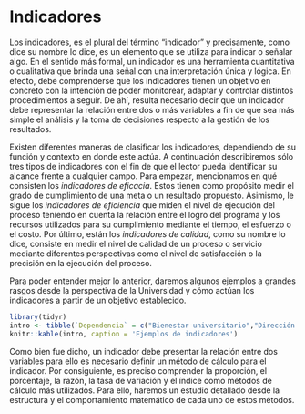 #  Indicadores  {#intro}

Los indicadores, es el plural del término “indicador” y precisamente, como dice su nombre lo dice, es un elemento que se utiliza para indicar o señalar algo. En el sentido más formal, un indicador es una herramienta cuantitativa o cualitativa que brinda una señal con una interpretación única y lógica. En efecto, debe comprenderse que los indicadores tienen un objetivo en concreto con la intención de poder monitorear, adaptar y controlar distintos procedimientos a seguir. De ahí, resulta necesario decir que un indicador debe representar la relación entre dos o más variables a fin de que sea más simple el análisis y la toma de decisiones respecto a la gestión de los resultados.

Existen diferentes maneras de clasificar los indicadores, dependiendo de su función y contexto en donde este actúa. A continuación describiremos sólo tres tipos de indicadores con el fin de que el lector  pueda identificar su alcance frente a cualquier campo. Para empezar, mencionamos en qué consisten los *indicadores de eficacia*. Estos tienen como propósito medir el grado de cumplimiento de una meta o un resultado propuesto. Asimismo, le sigue los *indicadores de eficiencia* que  miden el nivel de ejecución del proceso teniendo en cuenta la relación entre el logro del programa y los recursos utilizados para su cumplimiento mediante el tiempo, el esfuerzo o el costo. Por último, están los *indicadores de calidad*, como su nombre lo dice, consiste en medir el nivel de calidad de un proceso o servicio mediante diferentes perspectivas como el nivel de satisfacción o la precisión en la ejecución del proceso.

Para poder entender mejor lo anterior, daremos algunos ejemplos a grandes rasgos desde la perspectiva de la Universidad y cómo actúan los indicadores a partir de un objetivo establecido.


```r
library(tidyr)
intro <- tibble(`Dependencia` = c("Bienestar universitario","Dirección académica","Investigación","Planeación institucional"), `Objetivo` = c("Mantener la acreditación institucional y de alta calidad de sus programas académicos.","Contribuir a la internacionalización y bilingüismo como necesidad de la interacción con comunidades extranjeras. ","Fomentar el desarrollo de investigación formativa e investigación científica en cada programa académico.","Contribuir al desarrollo de políticas institucionales de buen gobierno que garanticen la estabilidad de cada programa académico."), `Indicadores` = c("* Determinar el nivel de satisfacción en los usuarios de los servicios ofrecidos por Bienestar. <br> * El porcentaje  de estudiantes que califica con satisfacción alta o muy alta los servicios ofrecidos por bienestar académico.","* Medir el crecimiento de estudiantes extranjeros activos en la Universidad.<br> * Costo que vale para la Universidad dar un acompañamiento y seguimiento a un estudiante extranjero.<br> * Número de cursos de diferentes  idiomas no remotos ofertados por la Universidad.","* Porcentaje de grupos de investigación activos en la Universidad. <br> * Número de eventos, seminarios o espacios de difusión para compartir resultados y experiencias de un tema en común. <br> * Número de horas semanales dedicadas por cada estudiante al grupo de investigación.","* Determinar el nivel de participación entre cada ente que conforma la comunidad universitaria. <br> * Número de espacios asamblearios en cada programa académico de la Universidad."))
knitr::kable(intro, caption = 'Ejemplos de indicadores')

```

Como bien fue dicho, un indicador debe presentar la relación entre dos variables para ello es necesario definir un método de cálculo para el indicador. Por consiguiente, es preciso comprender la proporción, el porcentaje, la razón, la tasa de variación y el índice como métodos de cálculo más utilizados.  Para ello, haremos un estudio detallado desde la estructura y el comportamiento matemático de cada uno de estos métodos. 















